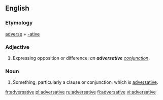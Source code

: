 ==English==

===Etymology===

[[adverse]] + [[-ative]]

===Adjective===
{{en-adj|-}}

# {{linguistics}} Expressing opposition or difference: ''an '''adversative''' [[conjunction]]''.

===Noun===
{{en-noun}}

# {{rare|dated}}  Something, particularly a clause or conjunction, which is [[#Adjective|adversative]].

[[fr:adversative]]
[[pl:adversative]]
[[ru:adversative]]
[[fi:adversative]]
[[vi:adversative]]